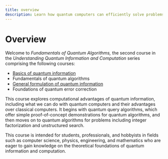```yaml
---
title: overview
description: Learn how quantum computers can efficiently solve problems, including searching and factoring, faster than classical computers.
---
```


# Overview

Welcome to *Fundamentals of Quantum Algorithms,* the second course in the *Understanding Quantum Information and Computation* series comprising the following courses:

- [Basics of quantum information](learning/courses/basics-of-quantum-information/index)
- Fundamentals of quantum algorithms
- [General formulation of quantum information](/learning/courses/general-formulation-of-quantum-information/index)
- Foundations of quantum error correction

This course explores computational advantages of quantum information, including what we can do with quantum computers and their advantages over classical computers.
It begins with quantum query algorithms, which offer simple proof-of-concept demonstrations for quantum algorithms, and then moves on to quantum algorithms for problems
including integer factorization and unstructured search.

This course is intended for students, professionals, and hobbyists in fields such as computer science, physics, engineering, and mathematics who are eager to gain knowledge on the theoretical foundations of quantum information and computation.
